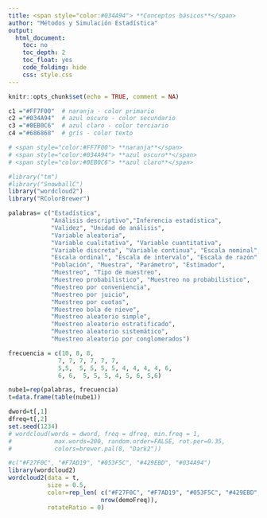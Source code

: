 ```yaml
---
title: <span style="color:#034A94"> **Conceptos básicos**</span> 
author: "Métodos y Simulación Estadística"
output:
  html_document:
    toc: no
    toc_depth: 2
    toc_float: yes
    code_folding: hide
    css: style.css
---
```


```r
knitr::opts_chunk$set(echo = TRUE, comment = NA)

c1 ="#FF7F00"  # naranja - color primario 
c2 ="#034A94"  # azul oscuro - color secundario
c3 ="#0EB0C6"  # azul claro - color terciario
c4 ="#686868"  # gris - color texto

# <span style="color:#FF7F00"> **naranja**</span> 
# <span style="color:#034A94"> **azul oscuro**</span>
# <span style="color:#0EB0C6"> **azul claro**</span>  

```

```r
#library("tm")
#library("SnowballC")
library("wordcloud2")
library("RColorBrewer")

palabras= c("Estadística", 
            "Análisis descriptivo","Inferencia estadística",
            "Validez", "Unidad de análisis", 
            "Variable aleatoria", 
            "Variable cualitativa", "Variable cuantitativa",
            "Variable discreta", "Variable continua", "Escala nominal",
            "Escala ordinal", "Escala de intervalo", "Escala de razón" ,
            "Población", "Muestra", "Parámetro", "Estimador", 
            "Muestreo", "Tipo de muestreo",
            "Muestreo probabilistico", "Muestreo no probabilistico",
            "Muestreo por conveniencia",
            "Muestreo por juicio",
            "Muestreo por cuotas",
            "Muestreo bola de nieve",
            "Muestreo aleatorio simple",
            "Muestreo aleatorio estratificado",
            "Muestreo aleatorio sistemático",
            "Muestreo aleatorio por conglomerados")

frecuencia = c(10, 8, 8, 
              7, 7, 7, 7, 7, 7, 
              5,5,  5, 5, 5, 5, 4, 4, 4, 4, 6, 
              6, 6,  5, 5, 5, 4, 5, 6, 5,6) 

nube1=rep(palabras, frecuencia)
t=data.frame(table(nube1))

dword=t[,1]
dfreq=t[,2]
set.seed(1234)
# wordcloud(words = dword, freq = dfreq, min.freq = 1,
#            max.words=200, random.order=FALSE, rot.per=0.35, 
#            colors=brewer.pal(8, "Dark2"))

#c("#F27F0C", "#F7AD19", "#053F5C", "#429EBD", "#034A94")
library(wordcloud2)
wordcloud2(data = t, 
           size = 0.5, 
           color=rep_len( c("#F27F0C", "#F7AD19", "#053F5C", "#429EBD", "#034A94"), 
                          nrow(demoFreq)),
           rotateRatio = 0)
```

